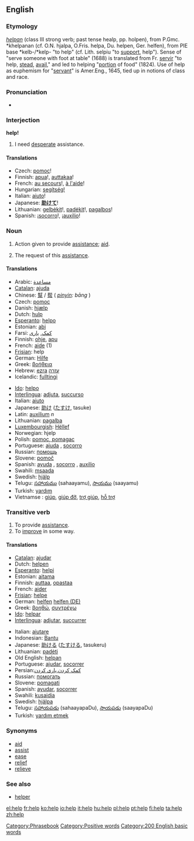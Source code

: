 ==English==

{{rank|whether|city|held|341|help|number|alone|body}}

===Etymology===
{{OE.}} ''[[helpan]]'' (class III strong verb; past tense healp, pp. holpen), from P.Gmc. *khelpanan (cf. O.N. hjalpa, O.Fris. helpa, Du. helpen, Ger. helfen), from PIE base *kelb-/*kelp- "to help" (cf. Lith. selpiu "to [[support]], help"). Sense of "serve someone with foot at table" (1688) is translated from Fr. [[servir]] "to help, [[stead]], [[avail]]," and led to helping "[[portion]] of food" (1824). Use of help as euphemism for "[[servant]]" is Amer.Eng., 1645, tied up in notions of class and race.

===Pronunciation===
*{{audio|en-us-help.ogg|Audio (US)}}

===Interjection===
'''help!'''
# I need [[desperate]] assistance.

====Translations====
{{Top}}
*Czech: [[pomoc]]!
*Finnish: [[apua]]!, [[auttakaa]]!
*French: [[au secours]]!, [[à l'aide]]!
*Hungarian: [[segítség!]]
*Italian: [[aiuto]]!
*Japanese: '''[[助けて]]'''!
*Lithuanian: [[gelbėkit]]!, [[padėkit]]!, [[pagalbos]]!
*Spanish: ¡[[socorro]]!, ¡[[auxilio]]!
{{Bottom}}

[[Category:Phrasebook]]

===Noun===
{{en-noun-reg}}  {{uncountable}} {{countable}}
# Action given to provide [[assistance]]; [[aid]].
# {{slang}} The request of this [[assistance]].

====Translations====
{{Top}}
*Arabic: [[مساعدة]]
*[[Catalan]]: [[ajuda]]
*Chinese: [[幫]] / [[帮]] ( ''[[pinyin]]: bāng'' )
*Czech: [[pomoc]] {{f}}
*Danish: [[hjælp]]
*Dutch: [[hulp]]
*[[Esperanto]]: [[helpo]]
*Estonian: [[abi]]
*Farsi: [[کمک]], [[یاری]]
*Finnish: [[ohje]], [[apu]]
*French: [[aide]] {{f}} (1)
*[[Frisian]]: help
*German: [[Hilfe]] {{f}}
*Greek: [[:el:βοήθεια|βοήθεια]] {{f}}
*Hebrew: [[ezra]] [[עזרה]]
*Icelandic: [[fulltingi]] {{n}}
{{Mid}}
*[[Ido]]: [[helpo]]
*[[Interlingua]]: [[adjuta]], [[succurso]]
*Italian: [[aiuto]] {{m}}
*Japanese: [[助け]] ([[たすけ]], tasuke)
*Latin: [[auxilium]] ''n''
*Lithuanian: [[pagalba]]
*[[Luxembourgish]]: [[Hëllef]] 
*Norwegian: hjelp
*Polish: [[pomoc, pomagac]]
*Portuguese: [[ajuda]] {{f}}, [[socorro]] {{m}}
*Russian: [[помощь]]
*Slovene: [[pomoč]] {{f}}
*Spanish: [[ayuda]] {{f}}, [[socorro]] {{m}}, [[auxilio]] {{m}}
*Swahili: [[msaada]]
*Swedish: [[hjälp]]
*Telugu: [[సహాయము]] (sahaayamu), [[సాయము]] (saayamu)
*Turkish: [[yardım]]
*Vietnamse : [[giúp]], [[giúp đỡ]], [[trợ giúp]], [[hỗ trợ]]
{{Bottom}}

===Transitive verb===
{{en-verb2|'''help'''|'''[[helps]]'''|'''[[helped]]''' or (archaic) '''[[holp]]'''|'''[[helped]]''' or (archaic) '''[[holpen]]'''|'''[[helping]]'''}}
# To provide [[assistance]].
# To [[improve]] in some way.

====Translations====
{{top}}
*[[Catalan]]: [[ajudar]]
*Dutch: [[helpen]]
*[[Esperanto]]: [[helpi]]
*Estonian: [[aitama]]
*Finnish: [[auttaa]], [[opastaa]]
*French: [[aider]]
*[[Frisian]]: [[helpe]]
*German: [[helfen]] [[:de:helfen|helfen (DE)]]
*Greek: [[:el:βοηθώ|βοηθώ]], [[:el:συντρέχω|συντρέχω]]
*[[Ido]]: [[helpar]]
*[[Interlingua]]: [[adjutar]], [[succurrer]]
{{mid}}
*Italian: [[aiutare]]
*Indonesian: [[Bantu]]
*Japanese: [[助ける]] ([[たすける]], tasukeru)
*Lithuanian: [[padėti]]
*Old English: [[helpan]]
*Portuguese: [[ajudar]], [[socorrer]]
*Persian:[[کمک کردن]],[[یاری کردن]]
*Russian: [[помогать]]
*Slovene: [[pomagati]]
*Spanish: [[ayudar]], [[socorrer]]
*Swahili: [[kusaidia]]
*Swedish: [[hjälpa]]
*Telugu: [[సహాయపడు]] (sahaayapaDu), [[సాయపడు]] (saayapaDu)
*Turkish: [[yardım etmek]]

{{bottom}}

===Synonyms===
*[[aid]]
*[[assist]]
*[[ease]]
*[[relief]]
*[[relieve]]

===See also===
*[[helper]]

[[Category:Positive words]]
[[Category:200 English basic words]]

[[el:help]]
[[fr:help]]
[[ko:help]]
[[io:help]]
[[it:help]]
[[hu:help]]
[[pl:help]]
[[pt:help]]
[[fi:help]]
[[ta:help]]
[[zh:help]]